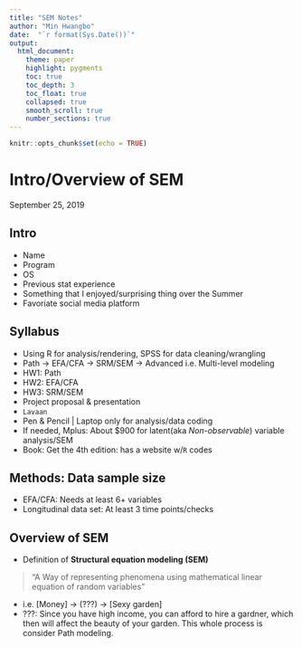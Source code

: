 ```yaml
---
title: "SEM Notes"
author: "Min Hwangbo"
date:  "`r format(Sys.Date())`"
output: 
  html_document:
    theme: paper
    highlight: pygments
    toc: true
    toc_depth: 3
    toc_float: true
    collapsed: true
    smooth_scroll: true
    number_sections: true
---
```


```r
knitr::opts_chunk$set(echo = TRUE)
```

# Intro/Overview of SEM 
September 25, 2019

## Intro
* Name
* Program
* OS
* Previous stat experience
* Something that I enjoyed/surprising thing over the Summer
* Favoriate social media platform

## Syllabus
* Using R for analysis/rendering, SPSS for data cleaning/wrangling
* Path -> EFA/CFA -> SRM/SEM -> Advanced i.e. Multi-level modeling
* HW1: Path
* HW2: EFA/CFA
* HW3: SRM/SEM
* Project proposal & presentation
* `Lavaan`
* Pen & Pencil | Laptop only for analysis/data coding
* If needed, Mplus: About $900 for latent(aka *Non-observable*) variable analysis/SEM 
* Book: Get the 4th edition: has a website w/`R` codes

## Methods: Data sample size
* EFA/CFA: Needs at least 6+ variables
* Longitudinal data set: At least 3 time points/checks

## Overview of SEM
* Definition of **Structural equation modeling (SEM)**

> "A Way of representing phenomena using mathematical linear equation of random variables" 

* i.e. [Money] -> (???) -> [Sexy garden]
* ???: Since you have high income, you can afford to hire a gardner, which then will affect the beauty of your garden. This whole process is consider Path modeling.


